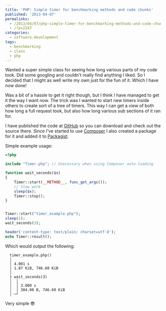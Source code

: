 ---
title: 'PHP: Simple timer for benchmarking methods and code chunks'
published: '2013-04-07'
permalinks:
  - /2013/04/07/php-simple-timer-for-benchmarking-methods-and-code-chunks/
  - /?p=2247
categories:
  - software-development
tags:
  - benchmarking
  - class
  - php
---

Wanted a super simple class for seeing how long various parts of my code took. Did some googling and couldn't really find anything I liked. So I decided that I might as well write my own just for the fun of it. Which I have now done!

Was a bit of a hassle to get it right though, but I think I have managed to get it the way I want now. The trick was I wanted to start new timers inside others to create sort of a tree of timers. This way I can get a view of both how long a full request took, but also how long various sub sections of it ran for.

I have published the code at <a href="https://github.com/Svish/TimerPHP">GitHub</a> so you can download and check out the source there. Since I've started to use <a href="https://getcomposer.org/">Composer</a> I also created a package for it and added it to <a href="https://packagist.org/packages/geekality/timer">Packagist</a>.

Simple example usage:

```php
<?php

include "Timer.php"; // Unecessary when using Composer auto-loading

function wait_seconds($x)
{
    Timer::start(__METHOD__, func_get_args());
    // Slow work
    sleep($x);
    Timer::stop();
}


Timer::start("timer_example.php");
sleep(1);
wait_seconds(3);

header('content-type: text/plain; charset=utf-8');
echo Timer::result();
```

Which would output the following:

```text
  timer_example.php()
  │
  │ 4.001 s
  │ 1.87 KiB, 746.60 KiB
  │
  ├ wait_seconds(3)
  │  │
  │  │ 3.000 s
  │  │ 384.00 B, 746.60 KiB
  │ ─┘
```

Very simple 😎
